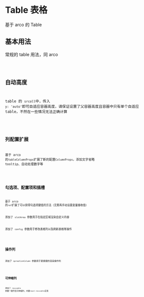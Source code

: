 # Table 表格

基于 arco 的 Table

## 基本用法

常规的 table 用法，同 arco

<code src='~/table/basic.tsx' />

## 自动高度

table 的 `srcoll`中，传入 `y: 'auto'`即可自适应容器高度，请保证设置了父容器高度且容器中只有单个自适应 table，不然在一些情况无法正确计算

<code src='~/table/auto-height.tsx' />

## 列配置扩展

基于 arco 的`tableColumnProps`扩展了新的配置`ColumnProps`，添加文字省略 tooltip、自动处理数字等

<code src='~/table/column-extends.tsx' />

## 勾选项、配置项和插槽

基于 arco 的`ref`扩展了可以获得勾选项键值的方法（无需再手动设置变量接收值）

添加了 `slotArea` 参数用于在指定区域渲染自定义内容

添加了 `config` 参数用于修改表格列以及刷新表格等操作

<code src='~/table/table-config.tsx' />

## 操作列

添加了 `opreationColumn` 参数用于更便捷的渲染操作列

<code src='~/table/opreation.tsx' />

## 可伸缩列

添加了 `resizable` 参数一键开启可伸缩列，内置`react-resizable`实现

<code src='~/table/resizable.tsx' />
